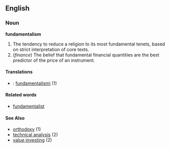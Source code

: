 ==English==

===Noun===
'''fundamentalism'''

# The tendency to reduce a religion to its most fundamental tenets, based on strict interpretation of core texts.
# (''finance'') The belief that fundamental financial quantities are the best predictor of the price of an instrument.

====Translations====
*{{fi}}: [[fundamentalismi]] (1)

====Related words====
*[[fundamentalist]]

====See Also====
* [[orthodoxy]] (1)
* [[technical analysis]] (2)
* [[value investing]] (2)